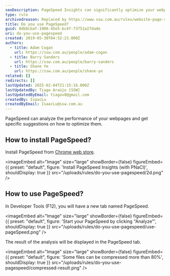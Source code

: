 ```yaml
---
seoDescription: PageSpeed Insights can significantly optimize your webpages' performance with actionable suggestions.
type: rule
archivedreason: Replaced by https://www.ssw.com.au/rules/website-page-speed (using Google's standard page instead of a browser add-on)
title: Do you use PageSpeed?
guid: 0db8cbaf-1906-45e5-bc4f-73751a27dade
uri: do-you-use-pagespeed
created: 2019-05-30T04:52:23.000Z
authors:
  - title: Adam Cogan
    url: https://ssw.com.au/people/adam-cogan
  - title: Barry Sanders
    url: https://ssw.com.au/people/barry-sanders
  - title: Shane Ye
    url: https://ssw.com.au/people/shane-ye
related: []
redirects: []
lastUpdated: 2025-02-04T21:15:16.000Z
lastUpdatedBy: Tiago Araújo [SSW]
lastUpdatedByEmail: tiagov8@gmail.com
createdBy: IsaacLu
createdByEmail: IsaacLu@ssw.com.au
---
```


PageSpeed can analyze the performance of your webpages and get specific suggestions on how to optimize them.
## How to install PageSpeed?

Install PageSpeed from [Chrome web store](https://chrome.google.com/webstore/detail/pagespeed-insights-with-p/lanlbpjbalfkflkhegagflkgcfklnbnh?hl=en-GB).


<imageEmbed
  alt="Image"
  size="large"
  showBorder={false}
  figureEmbed={{
    preset: "default",
    figure: 'Install PageSpeed Insights (with PNaCl)',
    shouldDisplay: true
  }}
  src="/uploads/rules/do-you-use-pagespeed/2d.png"
/>

## How to use PageSpeed?

In Developer Tools (F12), you will have a new tab named PageSpeed.


<imageEmbed
  alt="Image"
  size="large"
  showBorder={false}
  figureEmbed={{
    preset: "default",
    figure: 'Start your PageSpeed by clicking "Analyze"',
    shouldDisplay: true
  }}
  src="/uploads/rules/do-you-use-pagespeed/use-pageSpeed.png"
/>

The result of the analysis will be displayed in the PageSpeed tab.


<imageEmbed
  alt="Image"
  size="large"
  showBorder={false}
  figureEmbed={{
    preset: "default",
    figure: 'Some files can be compressed more than 80%',
    shouldDisplay: true
  }}
  src="/uploads/rules/do-you-use-pagespeed/compressed-result.png"
/>
